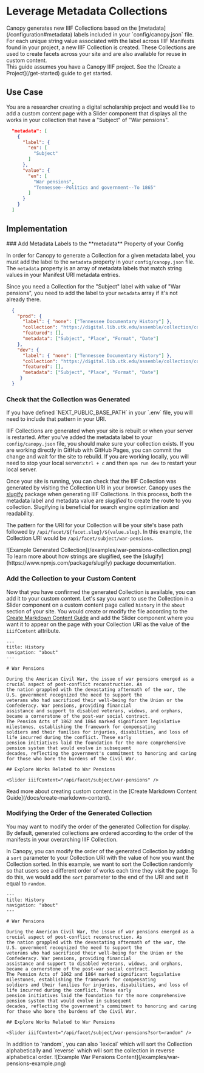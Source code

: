 
# Leverage Metadata Collections

<Section size="1">
  <Text size="4">
    Canopy generates new IIIF Collections based on the [metadata](/configuration#metadata) labels included in your `config/canopy.json` file.
    For each unique string value associated with the label across IIIF Manifests found in your project, a new
    IIIF Collection is created. These Collections are used to create facets across your site and are also available
    for reuse in custom content.
  </Text>
</Section>

<Callout>
  This guide assumes you have a Canopy IIIF project. See the [Create a
  Project](/get-started) guide to get started.
</Callout>

## Use Case

You are a researcher creating a digital scholarship project and would like to add a custom content page
with a Slider component that displays all the works in your collection that have a "Subject" of "War pensions".

```json {5,10}
  "metadata": [
    {
      "label": {
        "en": [
          "Subject"
        ]
      },
      "value": {
        "en": [
          "War pensions",
          "Tennessee--Politics and government--To 1865"
        ]
      }
    }
  ]
```

## Implementation

<Steps>
### Add Metadata Labels to the **metadata** Property of your Config

In order for Canopy to generate a Collection for a given metadata label, you must add the label to the
`metadata` property in your `config/canopy.json` file. The `metadata` property is an array of metadata labels that
match string values in your Manifest URI metadata entries.

Since you need a Collection for the "Subject" label with value of "War pensions", you need to add the label to your
`metadata` array if it's not already there.

```json filename="config/canopy.json" {12,24}
  {
    "prod": {
      "label": { "none": ["Tennessee Documentary History"] },
      "collection": "https://digital.lib.utk.edu/assemble/collection/collections/tdh",
      "featured": [],
      "metadata": ["Subject", "Place", "Format", "Date"]
    },
    "dev": {
      "label": { "none": ["Tennessee Documentary History"] },
      "collection": "https://digital.lib.utk.edu/assemble/collection/collections/tdh",
      "featured": [],
      "metadata": ["Subject", "Place", "Format", "Date"]
     }
  }
```

### Check that the Collection was Generated

<Callout type="info">
  If you have defined `NEXT_PUBLIC_BASE_PATH` in your `.env` file, you will need to include that pattern in your URI.
</Callout>

IIIF Collections are generated when your site is rebuilt or when your server is restarted. After you've added the
metadata label to your `config/canopy.json` file, you should make sure your collection exists.  If you are working
directly in GitHub with GitHub Pages, you can commit the change and wait for the site to rebuild. If you are working
locally, you will need to stop your local server:`ctrl + c` and then `npm run dev` to restart your local server.

Once your site is running, you can check that the IIIF Collection was generated by visiting the Collection URI in your
browser. Canopy uses the [slugify](https://www.npmjs.com/package/slugify) package when generating IIIF Collections. In
this process, both the metadata label and metadata value are *slugified* to create the route to you collection. Slugifying
is beneficial for search engine optimization and readability.

The pattern for the URI for your Collection will be your site's base path followed by `/api/facet/${facet.slug}/${value.slug}`.
In this example, the Collection URI would be `/api/facet/subject/war-pensions`.

<Box m="9" my="6">
  ![Example Generated Collection](/examples/war-pensions-collection.png)
</Box>

<Callout >
  To learn more about how strings are slugified, see the [slugify](https://www.npmjs.com/package/slugify) package
  documentation.
</Callout>

### Add the Collection to your Custom Content

Now that you have confirmed the generated Collection is available, you can add it to your custom content. Let's say
you want to use the Collection in a Slider component on a custom content page called `history` in the `about` section
of your site. You would create or modify the file according to the [Create Markdown Content Guide](/docs/create-markdown-content)
and add the Slider component where you want it to appear on the page with your Collection URI as the value of the
`iiifContent` attribute.

```mdx filename="content/about/history.mdx" {19}
---
title: History
navigation: "about"
---

# War Pensions

During the American Civil War, the issue of war pensions emerged as a crucial aspect of post-conflict reconstruction. As
the nation grappled with the devastating aftermath of the war, the U.S. government recognized the need to support the
veterans who had sacrificed their well-being for the Union or the Confederacy. War pensions, providing financial
assistance and support to disabled veterans, widows, and orphans, became a cornerstone of the post-war social contract.
The Pension Acts of 1862 and 1864 marked significant legislative milestones, establishing the framework for compensating
soldiers and their families for injuries, disabilities, and loss of life incurred during the conflict. These early
pension initiatives laid the foundation for the more comprehensive pension system that would evolve in subsequent
decades, reflecting the government's commitment to honoring and caring for those who bore the burdens of the Civil War.

## Explore Works Related to War Pensions

<Slider iiifContent="/api/facet/subject/war-pensions" />

```

<Callout type="info">
  Read more about creating custom content in the [Create Markdown Content Guide](/docs/create-markdown-content).
</Callout>

### Modifying the Order of the Generated Collection

You may want to modify the order of the generated Collection for display. By default, generated collections are ordered
according to the order of the manifests in your overarching IIIF Collection.

In Canopy, you can modify the order of the generated Collection by adding a `sort` parameter to your Collection URI with
the value of how you want the Collection sorted. In this example, we want to sort the Collection randomly so that users
see a different order of works each time they visit the page. To do this, we would add the `sort` parameter to the end
of the URI and set it equal to `random`.

```mdx filename="content/about/history.mdx" {19}
---
title: History
navigation: "about"
---

# War Pensions

During the American Civil War, the issue of war pensions emerged as a crucial aspect of post-conflict reconstruction. As
the nation grappled with the devastating aftermath of the war, the U.S. government recognized the need to support the
veterans who had sacrificed their well-being for the Union or the Confederacy. War pensions, providing financial
assistance and support to disabled veterans, widows, and orphans, became a cornerstone of the post-war social contract.
The Pension Acts of 1862 and 1864 marked significant legislative milestones, establishing the framework for compensating
soldiers and their families for injuries, disabilities, and loss of life incurred during the conflict. These early
pension initiatives laid the foundation for the more comprehensive pension system that would evolve in subsequent
decades, reflecting the government's commitment to honoring and caring for those who bore the burdens of the Civil War.

## Explore Works Related to War Pensions

<Slider iiifContent="/api/facet/subject/war-pensions?sort=random" />

```

<Callout type="info">
  In addition to `random`, you can also `lexical` which will sort the Collection alphabetically and `reverse` which will
  sort the collection in reverse alphabetical order.
</Callout>

<Box m="9" my="6">
  ![Example War Pensions Content](/examples/war-pensions-example.png)
</Box>

</Steps>